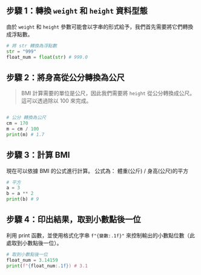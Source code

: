 ## 步驟 1：轉換 `weight` 和 `height` 資料型態

由於 `weight` 和 `height` 參數可能會以字串的形式給予，我們首先需要將它們轉換成浮點數。

```py {4} showLineNumbers title="pseudo code"
# 將 str 轉換為浮點數
str = "999"
float_num = float(str) # 999.0
```

## 步驟 2：將身高從公分轉換為公尺

> BMI 計算需要的單位是公尺，因此我們需要將 `height` 從公分轉換成公尺。這可以透過除以 100 來完成。

```py showLineNumbers title="pseudo code"

# 公分 轉換為公尺
cm = 170
m = cm / 100
print(m) # 1.7
```

## 步驟 3：計算 BMI

現在可以依據 BMI 的公式進行計算。
公式為： 體重(公斤) / 身高(公尺)的平方

```py showLineNumbers title="pseudo code" /a/#v
# 平方
a = 3
b = a ** 2
print(b) # 9
```

## 步驟 4：印出結果，取到小數點後一位

利用 print 函數，並使用格式化字串 `f"{變數:.1f}"` 來控制輸出的小數點位數（此處取到小數點後一位）。

```py showLineNumbers title="pseudo code"
# 取到小數點後一位
float_num = 3.14159
print(f"{float_num:.1f}) # 3.1
```
